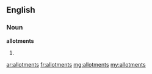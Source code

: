 ==English==

===Noun===
'''allotments'''

# {{plural of|[[allotment]]}}

[[ar:allotments]]
[[fr:allotments]]
[[mg:allotments]]
[[my:allotments]]